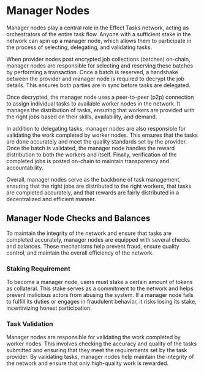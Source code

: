 
# Manager Nodes
Manager nodes play a central role in the Effect Tasks network, acting as orchestrators of the entire task flow. Anyone with a sufficient stake in the network can spin up a manager node, which allows them to participate in the process of selecting, delegating, and validating tasks.

When provider nodes post encrypted job collections (batches) on-chain, manager nodes are responsible for selecting and reserving these batches by performing a transaction. Once a batch is reserved, a handshake between the provider and manager node is required to decrypt the job details. This ensures both parties are in sync before tasks are delegated.

Once decrypted, the manager node uses a peer-to-peer (p2p) connection to assign individual tasks to available worker nodes in the network. It manages the distribution of tasks, ensuring that workers are provided with the right jobs based on their skills, availability, and demand.

In addition to delegating tasks, manager nodes are also responsible for validating the work completed by worker nodes. This ensures that the tasks are done accurately and meet the quality standards set by the provider. Once the batch is validated, the manager node handles the reward distribution to both the workers and itself. Finally, verification of the completed jobs is posted on-chain to maintain transparency and accountability.

Overall, manager nodes serve as the backbone of task management, ensuring that the right jobs are distributed to the right workers, that tasks are completed accurately, and that rewards are fairly distributed in a decentralized and efficient manner.

## Manager Node Checks and Balances
To maintain the integrity of the network and ensure that tasks are completed accurately, manager nodes are equipped with several checks and balances. These mechanisms help prevent fraud, ensure quality control, and maintain the overall efficiency of the network.

### Staking Requirement
To become a manager node, users must stake a certain amount of tokens as collateral. This stake serves as a commitment to the network and helps prevent malicious actors from abusing the system. If a manager node fails to fulfill its duties or engages in fraudulent behavior, it risks losing its stake, incentivizing honest participation.

### Task Validation
Manager nodes are responsible for validating the work completed by worker nodes. This involves checking the accuracy and quality of the tasks submitted and ensuring that they meet the requirements set by the task provider. By validating tasks, manager nodes help maintain the integrity of the network and ensure that only high-quality work is rewarded.
